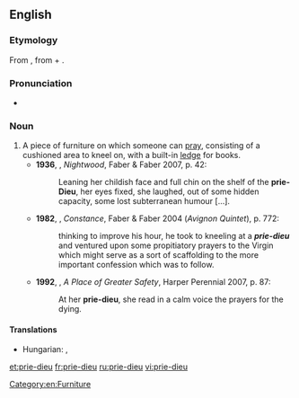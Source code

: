 ==English==
{{wikipedia}}

===Etymology===
From {{etyl|fr|en}} {{term|prie-Dieu|lang=fr}}, from {{term|prie||pray}} + {{term|Dieu||God}}.

===Pronunciation===
* {{a|UK}} {{IPA|/pɹiːˈdjəː/}}

===Noun===
{{en-noun|pl2=prie-dieux}}

# A piece of furniture on which someone can [[pray]], consisting of a cushioned area to kneel on, with a built-in [[ledge]] for books.
#*'''1936''', {{w|Djuna Barnes}}, ''Nightwood'', Faber & Faber 2007, p. 42:
#*:Leaning her childish face and full chin on the shelf of the '''prie-Dieu''', her eyes fixed, she laughed, out of some hidden capacity, some lost subterranean humour [...].
#*'''1982''', {{w|Lawrence Durrell}}, ''Constance'', Faber & Faber 2004 (''Avignon Quintet''), p. 772:
#*:thinking to improve his hour, he took to kneeling at a '''''prie-dieu''''' and ventured upon some propitiatory prayers to the Virgin which might serve as a sort of scaffolding to the more important confession which was to follow.
#*'''1992''', {{w|Hilary Mantel}}, ''A Place of Greater Safety'', Harper Perennial 2007, p. 87:
#*:At her '''prie-dieu''', she read in a calm voice the prayers for the dying.

====Translations====
{{trans-top|a piece of furniture on which someone can pray}}
* Hungarian: {{t-|hu|imazsámoly}}, {{t-|hu|térdeplő}}
{{trans-mid}}
{{trans-bottom}}

[[Category:en:Furniture]]

[[et:prie-dieu]]
[[fr:prie-dieu]]
[[ru:prie-dieu]]
[[vi:prie-dieu]]